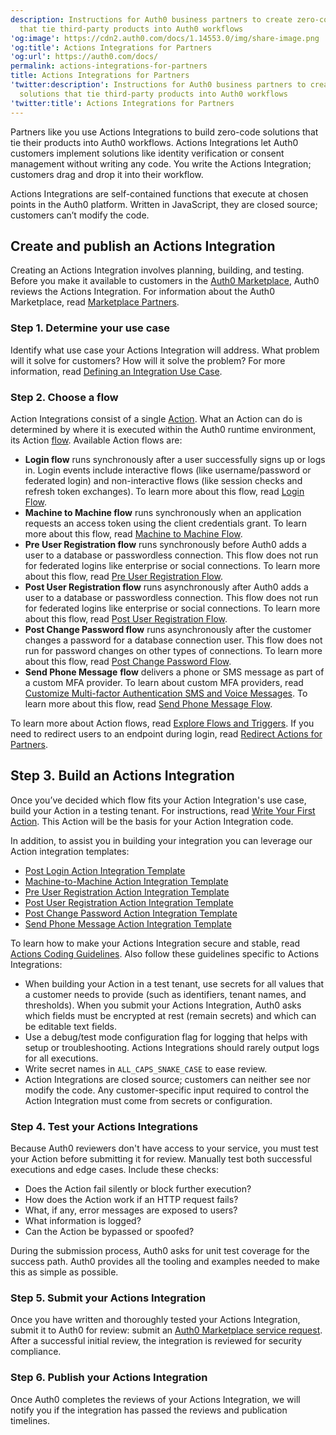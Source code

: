 ```yaml
---
description: Instructions for Auth0 business partners to create zero-code solutions
  that tie third-party products into Auth0 workflows
'og:image': https://cdn2.auth0.com/docs/1.14553.0/img/share-image.png
'og:title': Actions Integrations for Partners
'og:url': https://auth0.com/docs/
permalink: actions-integrations-for-partners
title: Actions Integrations for Partners
'twitter:description': Instructions for Auth0 business partners to create zero-code
  solutions that tie third-party products into Auth0 workflows
'twitter:title': Actions Integrations for Partners
---
```

Partners like you use Actions Integrations to build zero-code solutions that tie their products into Auth0 workflows. Actions Integrations let Auth0 customers implement solutions like identity verification or consent management without writing any code. You write the Actions Integration; customers drag and drop it into their workflow.

Actions Integrations are self-contained functions that execute at chosen points in the Auth0 platform. Written in JavaScript, they are closed source; customers can’t modify the code.

## Create and publish an Actions Integration

Creating an Actions Integration involves planning, building, and testing. Before you make it available to customers in the [Auth0 Marketplace](https://marketplace.auth0.com/), Auth0 reviews the Actions Integration. For information about the Auth0 Marketplace, read [Marketplace Partners](/docs/customize/integrations/marketplace-partners).

### Step 1. Determine your use case

Identify what use case your Actions Integration will address. What problem will it solve for customers? How will it solve the problem? For more information, read [Defining an Integration Use Case](/docs/customize/integrations/marketplace-partners/defining-an-integration-use-case).

### Step 2. Choose a flow

Action Integrations consist of a single [Action](/docs/customize/actions). What an Action can do is determined by where it is executed within the Auth0 runtime environment, its Action  [flow](/docs/customize/actions/explore-triggers). Available Action flows are:

* **Login flow** runs synchronously after a user successfully signs up or logs in. Login events include interactive flows (like username/password or federated login) and non-interactive flows (like session checks and <Tooltip tip="Refresh Token: Token used to obtain a renewed Access Token without forcing users to log in again." cta="View Glossary" href="/docs/glossary?term=refresh+token">refresh token</Tooltip> exchanges). To learn more about this flow, read [Login Flow](/docs/customize/actions/explore-triggers/signup-and-login-triggers/login-trigger).
* **Machine to Machine flow** runs synchronously when an application requests an <Tooltip tip="Access Token: Authorization credential, in the form of an opaque string or JWT, used to access an API." cta="View Glossary" href="/docs/glossary?term=access+token">access token</Tooltip> using the client credentials grant. To learn more about this flow, read [Machine to Machine Flow](/docs/customize/actions/explore-triggers/machine-to-machine-trigger).
* **Pre User Registration flow** runs synchronously before Auth0 adds a user to a database or <Tooltip tip="Passwordless: Form of authentication that does not rely on a password as the first factor." cta="View Glossary" href="/docs/glossary?term=passwordless">passwordless</Tooltip> connection. This flow does not run for federated logins like enterprise or social connections. To learn more about this flow, read [Pre User Registration Flow](/docs/customize/actions/explore-triggers/signup-and-login-triggers/pre-user-registration-trigger).
* **Post User Registration flow** runs asynchronously after Auth0 adds a user to a database or passwordless connection. This flow does not run for federated logins like enterprise or social connections. To learn more about this flow, read [Post User Registration Flow](/docs/customize/actions/explore-triggers/signup-and-login-triggers/post-user-registration-trigger).
* **Post Change Password flow** runs asynchronously after the customer changes a password for a database connection user. This flow does not run for password changes on other types of connections. To learn more about this flow, read [Post Change Password Flow](/docs/customize/actions/explore-triggers/password-reset-triggers/post-change-password-trigger).
* **Send Phone Message** **flow** delivers a phone or SMS message as part of a custom <Tooltip tip="Multi-factor authentication (MFA): User authentication process that uses a factor in addition to username and password such as a code via SMS." cta="View Glossary" href="/docs/glossary?term=MFA">MFA</Tooltip> provider. To learn about custom MFA providers, read [Customize Multi-factor Authentication SMS and Voice Messages](/docs/customize/customize-sms-or-voice-messages). To learn more about this flow, read [Send Phone Message Flow](/docs/customize/actions/explore-triggers/mfa-notifications-trigger).

To learn more about Action flows, read [Explore Flows and Triggers](/docs/customize/actions/explore-triggers). If you need to redirect users to an endpoint during login, read [Redirect Actions for Partners](/docs/customize/integrations/marketplace-partners/redirect-actions-for-partners).

## Step 3. Build an Actions Integration

Once you’ve decided which flow fits your Action Integration's use case, build your Action in a testing tenant. For instructions, read [Write Your First Action](/docs/customize/actions/write-your-first-action). This Action will be the basis for your Action Integration code.

In addition, to assist you in building your integration you can leverage our Action integration templates:

* [Post Login Action Integration Template](https://github.com/auth0-marketplace/TEMPLATE-action-post-login)
* [Machine-to-Machine Action Integration Template](https://github.com/auth0-marketplace/TEMPLATE-action-client-credentials)
* [Pre User Registration Action Integration Template](https://github.com/auth0-marketplace/TEMPLATE-action-pre-user-registration)
* [Post User Registration Action Integration Template](https://github.com/auth0-marketplace/TEMPLATE-action-post-user-registration)
* [Post Change Password Action Integration Template](https://github.com/auth0-marketplace/TEMPLATE-action-post-password-change)
* [Send Phone Message Action Integration Template](https://github.com/auth0-marketplace/TEMPLATE-action-phone-message)

To learn how to make your Actions Integration secure and stable, read [Actions Coding Guidelines](/docs/customize/actions/action-coding-guidelines). Also follow these guidelines specific to Actions Integrations:

* When building your Action in a test tenant, use secrets for all values that a customer needs to provide (such as identifiers, tenant names, and thresholds). When you submit your Actions Integration, Auth0 asks which fields must be encrypted at rest (remain secrets) and which can be editable text fields.
* Use a debug/test mode configuration flag for logging that helps with setup or troubleshooting. Actions Integrations should rarely output logs for all executions.
* Write secret names in `ALL_CAPS_SNAKE_CASE` to ease review.
* Action Integrations are closed source; customers can neither see nor modify the code. Any customer-specific input required to control the Action Integration must come from secrets or configuration.

### Step 4. Test your Actions Integrations

Because Auth0 reviewers don't have access to your service, you must test your Action before submitting it for review. Manually test both successful executions and edge cases. Include these checks:

* Does the Action fail silently or block further execution?
* How does the Action work if an HTTP request fails?
* What, if any, error messages are exposed to users?
* What information is logged?
* Can the Action be bypassed or spoofed?

During the submission process, Auth0 asks for unit test coverage for the success path. Auth0 provides all the tooling and examples needed to make this as simple as possible.

### Step 5. Submit your Actions Integration

Once you have written and thoroughly tested your Actions Integration, submit it to Auth0 for review: submit an [Auth0 Marketplace service request](https://autheco.atlassian.net/servicedesk/customer/portal/1/group/1/create/43). After a successful initial review, the integration is reviewed for security compliance.

### Step 6. Publish your Actions Integration

Once Auth0 completes the reviews of your Actions Integration, we will notify you if the integration has passed the reviews and publication timelines.